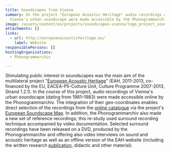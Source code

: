 ```yaml
---
title: Soundscapes from Vienna
summary: In the project "European Acoustic Heritage" audio recordings of
  Vienna's urban soundscape were made accessible by the Phonogrammarchiv.
image: /assets/content/en/projects/soundscapes-vienna/logo_project_soundscape_vienna_2000x1143px.png
attachments: []
links:
  - url: http://europeanacousticheritage.eu/
    label: Website
responsiblePersons: []
hostingOrganizations:
  - Phonogrammarchiv

---
```

Stimulating public interest in soundscapes was the main aim of the multilateral project "[European Acoustic Heritage](http://europeanacousticheritage.eu/)" (EAH, 2011-2013, co-financed by the EU, EACEA-P5-Culture Unit, Culture Programme 2007-2013, Strand 1.2.1). In the course of this project, audio recordings of Vienna's urban soundscape (dating from 1981–1983) were made accessible online by the Phonogrammarchiv. The integration of their geo-coordinates enables direct selection of the recordings from the [online catalogue](http://catalog.phonogrammarchiv.at/ui/miha/sessions.php?vonBis=0-9&gList_1=projekt&gWert_1=1158&gList_2=&gList_2_op=und&gList_2_opstrict=on&sortieren=signatur&action=uebersicht) via the project's [European Soundscape Map](http://map.europeanacousticheritage.eu/). In addition, the Phonogrammarchiv also made a new set of reference recordings; this re-study used surround recording technique accompanied by video documentation. Selected surround recordings have been released on a DVD, produced by the Phonogrammarchiv and offering also video interviews on sound and acoustic heritage as well as an offline version of the EAH website (including the written research [publication](http://europeanacousticheritage.eu/wp-content/uploads/2012/09/EuropeanAcousticHeritage_web31.pdf), didactic and other material).
